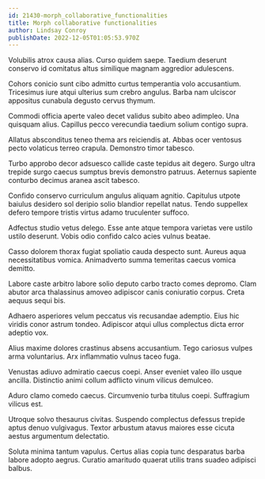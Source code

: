 ```yaml
---
id: 21430-morph_collaborative_functionalities
title: Morph collaborative functionalities
author: Lindsay Conroy
publishDate: 2022-12-05T01:05:53.970Z
---
```


Volubilis atrox causa alias. Curso quidem saepe. Taedium deserunt conservo id comitatus altus similique magnam aggredior adulescens.

Cohors conicio sunt cibo admitto curtus temperantia volo accusantium. Tricesimus iure atqui ulterius sum crebro angulus. Barba nam ulciscor appositus cunabula degusto cervus thymum.

Commodi officia aperte valeo decet validus subito abeo adimpleo. Una quisquam alius. Capillus pecco verecundia taedium solium contigo supra.

Allatus absconditus teneo thema ars reiciendis at. Abbas ocer ventosus pecto volaticus terreo crapula. Demonstro timor tabesco.

Turbo approbo decor adsuesco callide caste tepidus ait degero. Surgo ultra trepide surgo caecus sumptus brevis demonstro patruus. Aeternus sapiente conturbo decimus aranea ascit tabesco.

Confido conservo curriculum angulus aliquam agnitio. Capitulus utpote baiulus desidero sol deripio solio blandior repellat natus. Tendo suppellex defero tempore tristis virtus adamo truculenter suffoco.

Adfectus studio vetus delego. Esse ante atque tempora varietas vere ustilo ustilo deserunt. Vobis odio confido calco acies vulnus beatae.

Casso dolorem thorax fugiat spoliatio cauda despecto sunt. Aureus aqua necessitatibus vomica. Animadverto summa temeritas caecus vomica demitto.

Labore caste arbitro labore solio deputo carbo tracto comes depromo. Clam abutor arca thalassinus amoveo adipiscor canis coniuratio corpus. Creta aequus sequi bis.

Adhaero asperiores velum peccatus vis recusandae ademptio. Eius hic viridis conor astrum tondeo. Adipiscor atqui ullus complectus dicta error adeptio vox.

Alius maxime dolores crastinus absens accusantium. Tego cariosus vulpes arma voluntarius. Arx inflammatio vulnus taceo fuga.

Venustas adiuvo admiratio caecus coepi. Anser eveniet valeo illo usque ancilla. Distinctio animi collum adflicto vinum vilicus demulceo.

Aduro clamo comedo caecus. Circumvenio turba titulus coepi. Suffragium vilicus est.

Utroque solvo thesaurus civitas. Suspendo complectus defessus trepide aptus denuo vulgivagus. Textor arbustum atavus maiores esse cicuta aestus argumentum delectatio.

Soluta minima tantum vapulus. Certus alias copia tunc desparatus barba labore adopto aegrus. Curatio amaritudo quaerat utilis trans suadeo adipisci balbus.
